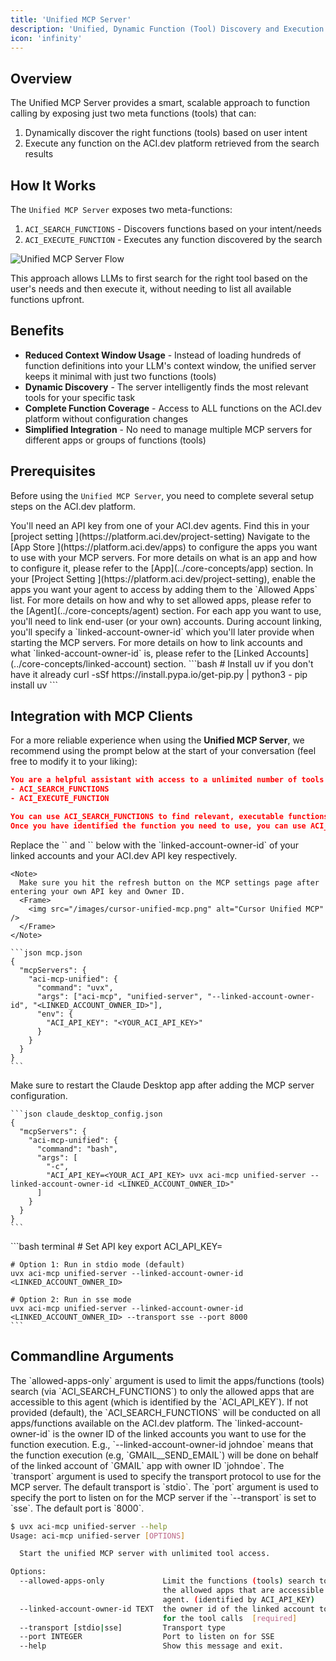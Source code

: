 ```yaml
---
title: 'Unified MCP Server'
description: 'Unified, Dynamic Function (Tool) Discovery and Execution'
icon: 'infinity'
---
```


## Overview

The Unified MCP Server provides a smart, scalable approach to function calling by exposing just two meta functions (tools) that can:
1. Dynamically discover the right functions (tools) based on user intent
2. Execute any function on the ACI.dev platform retrieved from the search results


## How It Works


The `Unified MCP Server` exposes two meta-functions:

1. `ACI_SEARCH_FUNCTIONS` - Discovers functions based on your intent/needs
2. `ACI_EXECUTE_FUNCTION` - Executes any function discovered by the search

<Frame>
  <img src="/images/unified-mcp-architecture.png" alt="Unified MCP Server Flow" />
</Frame>


This approach allows LLMs to first search for the right tool based on the user's needs and then execute it, without needing to list all available functions upfront.



## Benefits

- **Reduced Context Window Usage** - Instead of loading hundreds of function definitions into your LLM's context window, the unified server keeps it minimal with just two functions (tools)
- **Dynamic Discovery** - The server intelligently finds the most relevant tools for your specific task
- **Complete Function Coverage** - Access to ALL functions on the ACI.dev platform without configuration changes
- **Simplified Integration** - No need to manage multiple MCP servers for different apps or groups of functions (tools)

## Prerequisites

Before using the `Unified MCP Server`, you need to complete several setup steps on the ACI.dev platform.

<Steps>
  <Step title="Get your ACI.dev API Key">
    You'll need an API key from one of your ACI.dev agents. Find this in your [project setting <Icon icon="up-right-from-square"/>](https://platform.aci.dev/project-setting)
  </Step>
  <Step title="Configure Apps">
    Navigate to the [App Store <Icon icon="up-right-from-square"/>](https://platform.aci.dev/apps) to configure the apps you want to use with your MCP servers.
    <Note>
      For more details on what is an app and how to configure it, please refer to the [App](../core-concepts/app) section.
    </Note>
  </Step>
  <Step title="Set Allowed Apps">
    In your [Project Setting <Icon icon="up-right-from-square"/>](https://platform.aci.dev/project-setting), enable the apps you want your agent to access by adding them to the `Allowed Apps` list.
    <Note>
      For more details on how and why to set allowed apps, please refer to the [Agent](../core-concepts/agent) section.
    </Note>
  </Step>
  <Step title="Link Accounts For Each App">
    For each app you want to use, you'll need to link end-user (or your own) accounts. During account linking, you'll specify a `linked-account-owner-id` which you'll later provide when starting the MCP servers.
    <Note>
      For more details on how to link accounts and what `linked-account-owner-id` is, please refer to the [Linked Accounts](../core-concepts/linked-account) section.
    </Note>

  </Step>
  <Step title="Install the Package">
    ```bash
    # Install uv if you don't have it already
    curl -sSf https://install.pypa.io/get-pip.py | python3 -
    pip install uv
    ```
  </Step>
</Steps>


## Integration with MCP Clients
For a more reliable experience when using the **Unified MCP Server**, we recommend using the prompt below at the start of your conversation (feel free to modify it to your liking):
```json prompt
You are a helpful assistant with access to a unlimited number of tools via two meta functions:
- ACI_SEARCH_FUNCTIONS
- ACI_EXECUTE_FUNCTION

You can use ACI_SEARCH_FUNCTIONS to find relevant, executable functionss that can help you with your task.
Once you have identified the function you need to use, you can use ACI_EXECUTE_FUNCTION to execute the function provided you have the correct input arguments.
```


<Note>
  Replace the `<LINKED_ACCOUNT_OWNER_ID>` and `<YOUR_ACI_API_KEY>` below with the `linked-account-owner-id` of your linked accounts and your ACI.dev API key respectively.
</Note>

<AccordionGroup>

  <Accordion title="Cursor & Windsurf" icon="code">

    <Note>
      Make sure you hit the refresh button on the MCP settings page after entering your own API key and Owner ID.
      <Frame>
        <img src="/images/cursor-unified-mcp.png" alt="Cursor Unified MCP" />
      </Frame>
    </Note>

    ```json mcp.json
    {
      "mcpServers": {
        "aci-mcp-unified": {
          "command": "uvx",
          "args": ["aci-mcp", "unified-server", "--linked-account-owner-id", "<LINKED_ACCOUNT_OWNER_ID>"],
          "env": {
            "ACI_API_KEY": "<YOUR_ACI_API_KEY>"
          }
        }
      }
    }
    ```  
  </Accordion>

  <Accordion title="Claude Desktop" icon="message-bot">
    <Note>
    Make sure to restart the Claude Desktop app after adding the MCP server configuration.
    </Note>

    ```json claude_desktop_config.json
    {
      "mcpServers": {
        "aci-mcp-unified": {
          "command": "bash",
          "args": [
            "-c",
            "ACI_API_KEY=<YOUR_ACI_API_KEY> uvx aci-mcp unified-server --linked-account-owner-id <LINKED_ACCOUNT_OWNER_ID>"
          ]
        }
      }
    }
    ``` 
  </Accordion>

  <Accordion title="Running Locally" icon="rectangle-terminal">
    ```bash terminal
    # Set API key
    export ACI_API_KEY=<YOUR_ACI_API_KEY>

    # Option 1: Run in stdio mode (default)
    uvx aci-mcp unified-server --linked-account-owner-id <LINKED_ACCOUNT_OWNER_ID>

    # Option 2: Run in sse mode
    uvx aci-mcp unified-server --linked-account-owner-id <LINKED_ACCOUNT_OWNER_ID> --transport sse --port 8000
    ```
  </Accordion>
</AccordionGroup>


## Commandline Arguments


<AccordionGroup>
  <Accordion title="[Optional] --allowed-apps-only">
    The `allowed-apps-only` argument is used to limit the apps/functions (tools) search (via `ACI_SEARCH_FUNCTIONS`) to only the allowed apps that are accessible to this agent (which is identified by the `ACI_API_KEY`). If not provided (default), the `ACI_SEARCH_FUNCTIONS` will be conducted on all apps/functions available on the ACI.dev platform.
  </Accordion>
  <Accordion title="[Required] --linked-account-owner-id">
    The `linked-account-owner-id` is the owner ID of the linked accounts you want to use for the function execution. E.g., `--linked-account-owner-id johndoe` means that the function execution (e.g, `GMAIL__SEND_EMAIL`) will be done on behalf of the linked account of `GMAIL` app with owner ID `johndoe`.
  </Accordion>
  <Accordion title="[Optional] --transport">
    The `transport` argument is used to specify the transport protocol to use for the MCP server.
    The default transport is `stdio`.
  </Accordion>
  <Accordion title="[Optional] --port">
    The `port` argument is used to specify the port to listen on for the MCP server if the `--transport` is set to `sse`.
    The default port is `8000`.
  </Accordion>
</AccordionGroup>

```bash help
$ uvx aci-mcp unified-server --help
Usage: aci-mcp unified-server [OPTIONS]

  Start the unified MCP server with unlimited tool access.

Options:
  --allowed-apps-only             Limit the functions (tools) search to only
                                  the allowed apps that are accessible to this
                                  agent. (identified by ACI_API_KEY)
  --linked-account-owner-id TEXT  the owner id of the linked account to use
                                  for the tool calls  [required]
  --transport [stdio|sse]         Transport type
  --port INTEGER                  Port to listen on for SSE
  --help                          Show this message and exit.
```